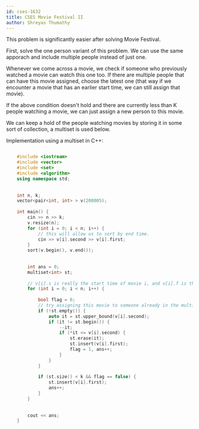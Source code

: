 ```yaml
---
id: cses-1632
title: CSES Movie Festival II
author: Shreyas Thumathy
---
```


<Warning title = "!">
		
This problem is significantly easier after solving Movie Festival.

</Warning>

First, solve the one person variant of this problem. We can use the same apporach and include multiple people instead of just one.

Whenever we come across a movie, we check if someone who previously watched a movie can watch this one too. If there are multiple people that can have this movie assigned, choose the latest one (that way if we encounter a movie that has an earlier start time, we can still assign that movie).

If the above condition doesn't hold and there are currently less than K people watching a movie, we can just assign a new person to this movie.

We can keep a hold of the people watching movies by storing it in some sort of collection, a multiset is used below.


Implementation using a multiset in C++:


```cpp

	#include <iostream>
	#include <vector>
	#include <set>
	#include <algorithm>
	using namespace std;
	
	
	int n, k;
	vector<pair<int, int> > v(200005);
	
	int main() {
		cin >> n >> k;
		v.resize(n); 
		for (int i = 0; i < n; i++) {
			// this will allow us to sort by end time.
			cin >> v[i].second >> v[i].first;
		}
		sort(v.begin(), v.end());
	
	
		int ans = 0;
		multiset<int> st;
	
		// v[i].s is really the start time of movie i, and v[i].f is the end time.
		for (int i = 0; i < n; i++) {
	
			bool flag = 0;
			// try assigning this movie to someone already in the multiset.
			if (!st.empty()) {
				auto it = st.upper_bound(v[i].second);
				if (it != st.begin()) {
					--it;
					if (*it <= v[i].second) {
						st.erase(it);
						st.insert(v[i].first);
						flag = 1, ans++;
					}
				}
			}
	
			if (st.size() < k && flag == false) {
				st.insert(v[i].first);
				ans++;
			}
		}
	
	
		cout << ans;
	}

```

